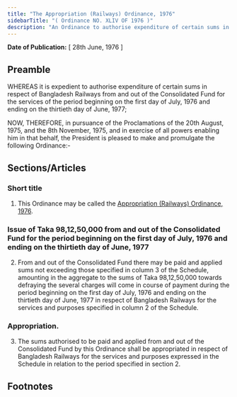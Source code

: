 ```yaml
---
title: "The Appropriation (Railways) Ordinance, 1976"
sidebarTitle: "( Ordinance NO. XLIV OF 1976 )"
description: "An Ordinance to authorise expenditure of certain sums in respect of Bangladesh Railways from and out of the Consolidated Fund for the services of the period beginning on the first day of July, 1976 and ending on the thirtieth day of June, 1977."
---
```


**Date of Publication:** [ 28th June, 1976 ]

## Preamble

WHEREAS it is expedient to authorise expenditure of certain sums in respect of Bangladesh Railways from and out of the Consolidated Fund for the services of the period beginning on the first day of July, 1976 and ending on the thirtieth day of June, 1977;

NOW, THEREFORE, in pursuance of the Proclamations of the 20th August, 1975, and the 8th November, 1975, and in exercise of all powers enabling him in that behalf, the President is pleased to make and promulgate the following Ordinance:-

## Sections/Articles

### Short title

1. This Ordinance may be called the [Appropriation (Railways) Ordinance, 1976](/act-521.html "Appropriation (Railways) Ordinance, 1976").

### Issue of Taka 98,12,50,000 from and out of the Consolidated Fund for the period beginning on the first day of July, 1976 and ending on the thirtieth day of June, 1977

2. From and out of the Consolidated Fund there may be paid and applied sums not exceeding those specified in column 3 of the Schedule, amounting in the aggregate to the sums of Taka 98,12,50,000 towards defraying the several charges will come in course of payment during the period beginning on the first day of July, 1976 and ending on the thirtieth day of June, 1977 in respect of Bangladesh Railways for the services and purposes specified in column 2 of the Schedule.

### Appropriation.

3. The sums authorised to be paid and applied from and out of the Consolidated Fund by this Ordinance shall be appropriated in respect of Bangladesh Railways for the services and purposes expressed in the Schedule in relation to the period specified in section 2.

## Footnotes

